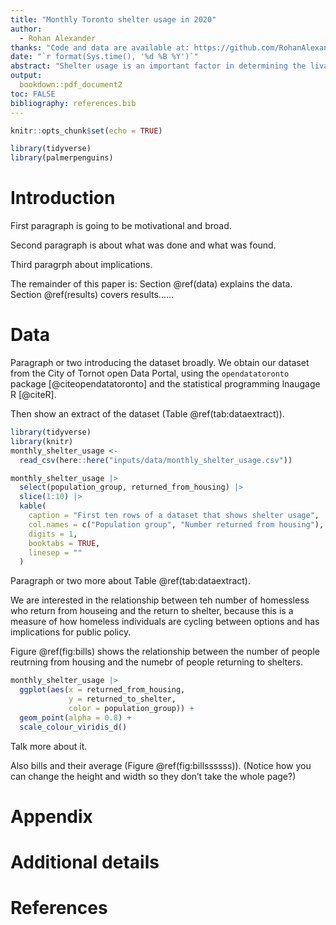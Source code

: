 ```yaml
---
title: "Monthly Toronto shelter usage in 2020"
author: 
  - Rohan Alexander
thanks: "Code and data are available at: https://github.com/RohanAlexander/starter_folder-main-2."
date: "`r format(Sys.time(), '%d %B %Y')`"
abstract: "Shelter usage is an important factor in determining the livability of Toronto because of the large homeslessness population. We obtain monthly shelter usage in Toronto from the City on a demographic basis and analyze it using a graph. We find increased shelter usage in Winter, compared to summer and for younger age-groups compared with older ones. Our findings have implications for shelter constuction."
output:
  bookdown::pdf_document2
toc: FALSE
bibliography: references.bib
---
```


```r
knitr::opts_chunk$set(echo = TRUE)

library(tidyverse)
library(palmerpenguins)
```

# Introduction

First paragraph is going to be motivational and broad. 

Second paragraph is about what was done and what was found.

Third paragrph about implications.

The remainder of this paper is: Section \@ref(data) explains the data. Section \@ref(results) covers results...... 



# Data

Paragraph or two introducing the dataset broadly. We obtain our dataset from the City of Tornot open Data Portal, using the `opendatatoronto` package [@citeopendatatoronto] and the statistical programming lnaugage R [@citeR].

Then show an extract of the dataset (Table \@ref(tab:dataextract)).

```r
library(tidyverse)
library(knitr)
monthly_shelter_usage <- 
  read_csv(here::here("inputs/data/monthly_shelter_usage.csv"))

monthly_shelter_usage |> 
  select(population_group, returned_from_housing) |>
  slice(1:10) |> 
  kable(
    caption = "First ten rows of a dataset that shows shelter usage",
    col.names = c("Population group", "Number returned from housing"),
    digits = 1,
    booktabs = TRUE,
    linesep = ""
  )
```


Paragraph or two more about Table  \@ref(tab:dataextract).


We are interested in the relationship between teh number of homessless who return from houseing and the return to shelter, because this is a measure of how homeless individuals are cycling between options and has implications for public policy.

Figure \@ref(fig:bills) shows the relationship between the number of people reutrning from housing and the numebr of people returning to shelters.


```r
monthly_shelter_usage |>
  ggplot(aes(x = returned_from_housing, 
             y = returned_to_shelter,
             color = population_group)) +
  geom_point(alpha = 0.8) +
  scale_colour_viridis_d()
```

Talk more about it.

Also bills and their average (Figure \@ref(fig:billssssss)). (Notice how you can change the height and width so they don't take the whole page?)


\newpage

\appendix

# Appendix {-}


# Additional details


\newpage


# References


